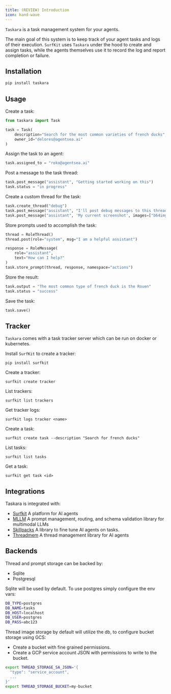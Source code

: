 ```yaml
---
title: (REVIEW) Introduction
icon: hand-wave
---
```


`Taskara` is a task management system for your agents.

The main goal of this system is to keep track of your agent tasks and logs of their execution. 
`SurfKit` uses `Taskara` under the hood to create and assign tasks, while the agents themselves 
use it to record the log and report completion or failure. 

## Installation

```sh
pip install taskara
```

## Usage

Create a task:

```python
from taskara import Task

task = Task(
    description="Search for the most common varieties of french ducks",
    owner_id="delores@agentsea.ai"
)
```

Assign the task to an agent:

```python
task.assigned_to = "roko@agentsea.ai"
```

Post a message to the task thread:

```python
task.post_message("assistant", "Getting started working on this")
task.status = "in progress"
```

Create a custom thread for the task:

```python
task.create_thread("debug")
task.post_message("assistant", "I'll post debug messages to this thread", thread="debug")
task.post_message("assistant", 'My current screenshot', images=["b64img"], thread="debug")
```

Store prompts used to accomplish the task:

```python
thread = RoleThread()
thread.post(role="system", msg="I am a helpful assistant")

response = RoleMessage(
    role="assistant",
    text="How can I help?"
)
task.store_prompt(thread, response, namespace="actions")
```

Store the result:

```python
task.output = "The most common type of french duck is the Rouen"
task.status = "success"
```

Save the task:

```python
task.save()
```

## Tracker

`Taskara` comes with a task tracker server which can be run on docker or kubernetes.

Install `SurfKit` to create a tracker:

```
pip install surfkit
```

Create a tracker:

```
surfkit create tracker
```

List trackers:

```
surfkit list trackers
```

Get tracker logs:

```
surfkit logs tracker <name>
```

Create a task:

```
surfkit create task --description "Search for french ducks"
```

List tasks:

```
surfkit list tasks
```

Get a task:

```
surfkit get task <id>
```

## Integrations

Taskara is integrated with:

- [Surfkit](https://github.com/agentsea/surfkit) A platform for AI agents
- [MLLM](https://github.com/agentsea/mllm) A prompt management, routing, and schema validation library for multimodal LLMs
- [Skillpacks](https://github.com/agentsea/skillpacks) A library to fine tune AI agents on tasks.
- [Threadmem](https://github.com/agentsea/threadmem) A thread management library for AI agents

## Backends

Thread and prompt storage can be backed by:

- Sqlite
- Postgresql

Sqlite will be used by default. To use postgres simply configure the env vars:

```sh
DB_TYPE=postgres
DB_NAME=tasks
DB_HOST=localhost
DB_USER=postgres
DB_PASS=abc123
```

Thread image storage by default will utilize the db, to configure bucket storage using GCS:

- Create a bucket with fine grained permissions.
- Create a GCP service account JSON with permissions to write to the bucket.

```sh
export THREAD_STORAGE_SA_JSON='{
  "type": "service_account",
  ...
}'
export THREAD_STORAGE_BUCKET=my-bucket
```
